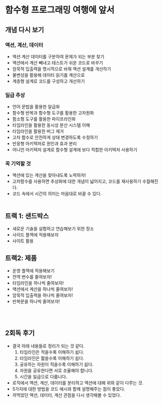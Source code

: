 # 함수형 프로그래밍 여행에 앞서

## 개념 다시 보기
### 액션, 계산, 데이터
- 액션 계산 데이터를 구분하여 문제가 되는 부분 찾기
- 액션에서 계산 빼내고 테스트가 쉬운 코드로 바꾸기
- 암묵적 입출력을 명시적으로 바꿔 액션 설계를 개선하기
- 불변성을 활용해 데이터 읽기를 계산으로
- 계층형 설계로 코드를 구성하고 개선하기

### 일급 추상
- 언어 문법을 활용한 알급화
- 함수형 반복과 함수형 도구를 활용한 고차원화
- 함소형 도구를 활용한 파이프라인화
- 타임라인을 활용한 동시성 분산 시스템 이해
- 타임라인을 활용한 버그 제거
- 고차 함수로 안전하게 상태 변경하도록 수정하기
- 반응형 아키텍처로 원인과 효과 분리
- 어니언 아키텍처 설계로 함수형 설계에 보다 적합한 아키텍처 사용하기


### 꼭 기억할 것
- 액션에 있는 계산을 찾아내도록 노력하자!
- 고차함수를 사용하면 추상화에 대한 개념이 넓어지고, 코드를 재사용하기 수월해진다.
- 코드 속에서 시간의 의미는 마음대로 바꿀 수 있다.
<br></br>

## 트랙 1: 샌드박스
- 새로운 기술을 실험하고 연습해보기 위한 장소
- 사이드 플젝에 적용해보자
- 사이트 활용

## 트랙2: 제품
- 운영 플젝에 적용해보기
- 전역 변수를 줄여보자!
- 타임라인을 하나씩 줄여보자!
- 액션에서 계산을 하나씩 줄여보자!
- 암묵적 입출력을 하나씩 줄여보자!
- 반복문을 하나씩 줄여보자!

<br></br>
## 2회독 후기
- 결국 아래 내용들로 정리가 되는 것 같다.
  1. 타임라인은 적을수록 이해하기 쉽다.
  2. 타임라인은 짧을수록 이해하기 쉽다.
  3. 공유하는 자원이 적을수록 이해하기 쉽다.
  4. 자원을 공유한다면 서로 조율해야 합니다.
  5. 시간을 일급으로 다룹니다.
- 로직에서 액션, 계산, 데이터를 분리하고 액션에 대해 위와 같이 다루는 것.
- 5가지에 대한 방법을 코드 예시와 함께 설명해주는 점이 좋았다.
- 까먹었던 액션, 데이터, 계산 관점을 다시 생각해볼 수 있었다.